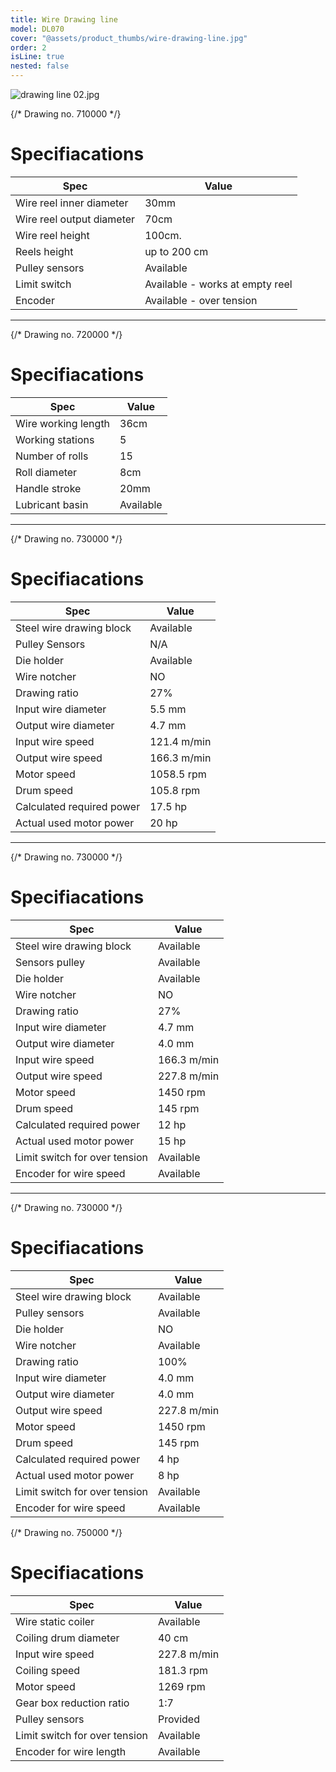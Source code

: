 ```yaml
---
title: Wire Drawing line
model: DL070
cover: "@assets/product_thumbs/wire-drawing-line.jpg"
order: 2
isLine: true
nested: false
---
```



<ProductTabs />

![drawing line 02.jpg](@assets/article_images/wire-drawing-line/drawing-line-02.png)

{/* Drawing no. 710000 */}

<a href="/en/products/en/wire-stand">
	<ProductHead title="Wire holding Stand" model="WS071" />
</a>

# Specifiacations

| Spec                      | Value                           |
| ------------------------- | ------------------------------- |
| Wire reel inner diameter  | 30mm                            |
| Wire reel output diameter | 70cm                            |
| Wire reel height          | 100cm.                          |
| Reels height              | up to 200 cm                    |
| Pulley sensors            | Available                       |
| Limit switch              | Available - works at empty reel |
| Encoder                   | Available - over tension        |

---

{/* Drawing no. 720000 */}

<ProductHead title="Wire straightning machine" model="WD072" />

# Specifiacations

| Spec                | Value     |
| ------------------- | --------- |
| Wire working length | 36cm      |
| Working stations    | 5         |
| Number of rolls     | 15        |
| Roll diameter       | 8cm       |
| Handle stroke       | 20mm      |
| Lubricant basin     | Available |

---

{/* Drawing no. 730000 */}

<a href="/en/products/en/wire-drawing-machine">
	<ProductHead title="Wire drawing machine" model="WD147" />
</a>

# Specifiacations

| Spec                      | Value       |
| ------------------------- | ----------- |
| Steel wire drawing block  | Available   |
| Pulley Sensors            | N/A         |
| Die holder                | Available   |
| Wire notcher              | NO          |
| Drawing ratio             | 27%         |
| Input wire diameter       | 5.5 mm      |
| Output wire diameter      | 4.7 mm      |
| Input wire speed          | 121.4 m/min |
| Output wire speed         | 166.3 m/min |
| Motor speed               | 1058.5 rpm  |
| Drum speed                | 105.8 rpm   |
| Calculated required power | 17.5 hp     |
| Actual used motor power   | 20 hp       |

---

{/* Drawing no. 730000 */}

<a href="/en/products/en/wire-drawing-machine">
	<ProductHead title="Wire drawing machine" model="WD147" />
</a>

# Specifiacations

| Spec                          | Value       |
| ----------------------------- | ----------- |
| Steel wire drawing block      | Available   |
| Sensors pulley                | Available   |
| Die holder                    | Available   |
| Wire notcher                  | NO          |
| Drawing ratio                 | 27%         |
| Input wire diameter           | 4.7 mm      |
| Output wire diameter          | 4.0 mm      |
| Input wire speed              | 166.3 m/min |
| Output wire speed             | 227.8 m/min |
| Motor speed                   | 1450 rpm    |
| Drum speed                    | 145 rpm     |
| Calculated required power     | 12 hp       |
| Actual used motor power       | 15 hp       |
| Limit switch for over tension | Available   |
| Encoder for wire speed        | Available   |

---

{/* Drawing no. 730000 */}

<a href="/en/products/en/wire-drawing-machine">
	<ProductHead title="Wire drawing machine" model="WD147" />
</a>

# Specifiacations

| Spec                          | Value       |
| ----------------------------- | ----------- |
| Steel wire drawing block      | Available   |
| Pulley sensors                | Available   |
| Die holder                    | NO          |
| Wire notcher                  | Available   |
| Drawing ratio                 | 100%        |
| Input wire diameter           | 4.0 mm      |
| Output wire diameter          | 4.0 mm      |
| Output wire speed             | 227.8 m/min |
| Motor speed                   | 1450 rpm    |
| Drum speed                    | 145 rpm     |
| Calculated required power     | 4 hp        |
| Actual used motor power       | 8 hp        |
| Limit switch for over tension | Available   |
| Encoder for wire speed        | Available   |

{/* Drawing no. 750000 */}

<a href="/en/products/en/static-coiler">
	<ProductHead title="Static coiler" model="SC075" />
</a>

# Specifiacations

| Spec                          | Value       |
| ----------------------------- | ----------- |
| Wire static coiler            | Available   |
| Coiling drum diameter         | 40 cm       |
| Input wire speed              | 227.8 m/min |
| Coiling speed                 | 181.3 rpm   |
| Motor speed                   | 1269 rpm    |
| Gear box reduction ratio      | 1:7         |
| Pulley sensors                | Provided    |
| Limit switch for over tension | Available   |
| Encoder for wire length       | Available   |
